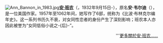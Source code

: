 [[File:Ann_Bannon_in_1983.jpg|left]]'''[[安·班农|安·班农]]'''（{{lang-en|Ann Bannon}}，1932年9月15日-），原名'''安·韦尔迪'''（{{lang|en|Ann Weldy}}），是一位美国作家。1957年至1062年间，她写作了6部{{link-en|女同性恋低俗小说|lesbian pulp fiction}}，统称为《比波·布林克尔编年史》。这一系列书历久不衰，对女同性恋者的身份产生了深刻影响；班农本人亦因此被誉为“女同低俗小说之-{后}-”。
<div style="text-align: right;">'''[[安·班农|更多關於安·班农……]]</div>